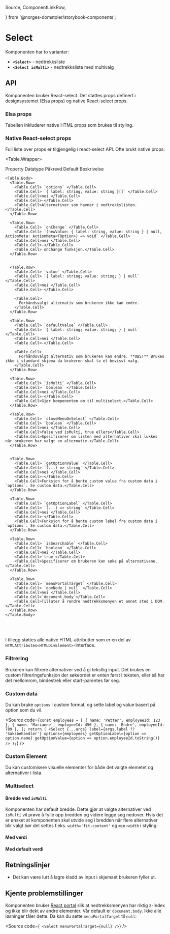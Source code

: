   Source,
  ComponentLinkRow,

} from '@norges-domstoler/storybook-components';


<Meta title="dds-components/Select/Docs" />

# Select

<ComponentLinkRow
  docsHref="https://design.domstol.no/987b33f71/p/19970c-select/b/98ef83"
  figmaHref="https://www.figma.com/file/ewqSDmkgqDQ5PyOsRp4V5b/?node-id=155%3A38"
  githubHref="https://github.com/domstolene/designsystem/tree/main/packages/components/src/components/Select"
  storybookHref="https://domstolene.github.io/designsystem/?path=/story/dds-components-select-select--default"
  withBottomSpacing
/>

Komponenten har to varianter:

- **`<Select>`** - nedtrekksliste
- **`<Select isMulti>`** - nedtrekksliste med multivalg

## API

Komponenten bruker <Link href="https://react-select.com/home" external>React-select</Link>. Det støttes props definert i designsystemet (Elsa props) og native React-select props.

<Canvas of={SelectStories.Default} sourceState="shown" />

### Elsa props

Tabellen inkluderer native HTML props som brukes til styling.

<Controls of={SelectStories.Default} />

### Native React-select props

Full liste over props er tilgjengelig i <Link href="https://react-select.com/props" external>react-select API</Link>. Ofte brukt native props:

<Table.Wrapper>
  <Table density="compact">
    <Table.Head>
      <Table.Row type="head">
        <Table.Cell type="head">Property</Table.Cell>
        <Table.Cell type="head">Datatype</Table.Cell>
        <Table.Cell type="head">Påkrevd</Table.Cell>
        <Table.Cell type="head">Default</Table.Cell>
        <Table.Cell type="head">Beskrivelse</Table.Cell>
      </Table.Row>
    </Table.Head>

    <Table.Body>
      <Table.Row>
        <Table.Cell> `options` </Table.Cell>
        <Table.Cell> `{ label: string, value: string }[]` </Table.Cell>
        <Table.Cell>nei </Table.Cell>
        <Table.Cell>-</Table.Cell>
        <Table.Cell>Alternativer som havner i nedtrekkslisten. </Table.Cell>
      </Table.Row>

      <Table.Row>
        <Table.Cell> `onChange` </Table.Cell>
        <Table.Cell> `(newValue: { label: string, value: string } | null, ActionMeta: ActionMeta<TOption>) => void` </Table.Cell>
        <Table.Cell>nei </Table.Cell>
        <Table.Cell>-</Table.Cell>
        <Table.Cell> onChange funksjon.</Table.Cell>
      </Table.Row>


      <Table.Row>
        <Table.Cell> `value` </Table.Cell>
        <Table.Cell> `{ label: string; value: string; } | null` </Table.Cell>
        <Table.Cell>nei </Table.Cell>
        <Table.Cell>-</Table.Cell>

        <Table.Cell>
          Forhåndsvalgt alternativ som brukeren ikke kan endre.
        </Table.Cell>
      </Table.Row>

      <Table.Row>
        <Table.Cell> `defaultValue` </Table.Cell>
        <Table.Cell> `{ label: string; value: string; } | null` </Table.Cell>
        <Table.Cell>nei </Table.Cell>
        <Table.Cell>-</Table.Cell>

        <Table.Cell>
          Forhåndsvalgt alternativ som brukeren kan endre. **OBS!** Brukes ikke i standard skjema da brukeren skal ta et bevisst valg.
        </Table.Cell>
      </Table.Row>

      <Table.Row>
        <Table.Cell> `isMulti` </Table.Cell>
        <Table.Cell> `boolean` </Table.Cell>
        <Table.Cell>nei </Table.Cell>
        <Table.Cell>-</Table.Cell>
        <Table.Cell>Gjør komponenten om til multiselect.</Table.Cell>
      </Table.Row>

      <Table.Row>
        <Table.Cell> `closeMenuOnSelect` </Table.Cell>
        <Table.Cell> `boolean` </Table.Cell>
        <Table.Cell>nei </Table.Cell>
        <Table.Cell>false ved isMulti, true ellers</Table.Cell>
        <Table.Cell>Spesifiserer om listen med alternativer skal lukkes når brukeren har valgt en alternativ.</Table.Cell>
      </Table.Row>


      <Table.Row>
        <Table.Cell> `getOptionValue` </Table.Cell>
        <Table.Cell> `(...) => string` </Table.Cell>
        <Table.Cell>nei </Table.Cell>
        <Table.Cell>-</Table.Cell>
        <Table.Cell>Funksjon for å hente custom value fra custom data i `options`. Se custom data.</Table.Cell>
      </Table.Row>

      <Table.Row>
        <Table.Cell> `getOptionLabel` </Table.Cell>
        <Table.Cell> `(...) => string` </Table.Cell>
        <Table.Cell>nei </Table.Cell>
        <Table.Cell>-</Table.Cell>
        <Table.Cell>Funksjon for å hente custom label fra custom data i `options`. Se custom data.</Table.Cell>
      </Table.Row>

      <Table.Row>
        <Table.Cell> `isSearchable` </Table.Cell>
        <Table.Cell> `boolean` </Table.Cell>
        <Table.Cell>nei </Table.Cell>
        <Table.Cell>`true`</Table.Cell>
        <Table.Cell>Spesifiserer om brukeren kan søke på alternativene.</Table.Cell>
      </Table.Row>

      <Table.Row>
        <Table.Cell> `menuPortalTarget` </Table.Cell>
        <Table.Cell> `domNode | null` </Table.Cell>
        <Table.Cell>nei </Table.Cell>
        <Table.Cell>`document.body`</Table.Cell>
        <Table.Cell>Tillater å rendre nedtrekksmenyen et annet sted i DOM.</Table.Cell>
      </Table.Row>
    </Table.Body>

  </Table>
</Table.Wrapper>

<br />

I tillegg støttes alle native HTML-attributter som er en del av `HTMLAttributes<HTMLDivElement>`-interface.

### Filtrering

Brukeren kan filtrere alternativer ved å gi tekstlig input. Det brukes en custom filtreringsfunksjon der søkeordet er enten først i teksten, eller så har det mellomrom, bindestrek eller start-parentes før seg.

### Custom data

Du kan bruke `options` i custom format, og sette label og value basert på option som du vil.

<Canvas of={SelectStories.CustomData} />

<Source
  code={`const employees = [
    { name: 'Petter', employeeId: 123 },
    { name: 'Marianne', employeeId: 456 },
    { name: 'Endre', employeeId: 789 },
  ];
  return (
    <Select
      {...args}
      label={args.label ?? 'Saksbehandler'}
      options={employees}
      getOptionLabel={option => option.name}
      getOptionValue={option => option.employeeId.toString()}
    />
  );`}
/>

### Custom Element

Du kan customisere visuelle elementer for både det valgte elemetet og alternativer i lista.

<Canvas of={SelectStories.CustomElement} />

### Multiselect

<Canvas of={MultiSelectStories.Default} sourceState="shown" />
<Controls of={MultiSelectStories.Default} />

#### Bredde ved `isMulti`

Komponenten har default bredde. Dette gjør at valgte alternativer ved `isMulti` vil prøve å fylle opp bredden og videre legge seg nedover. Hvis det er ønsket at komponenten skal utvide seg i bredden når flere alternativer blir valgt bør det settes f.eks. `width='fit-content'` og `min-width` i styling:

<Canvas of={MultiSelectStories.WithFitContent} sourceState="shown" />

#### Med verdi

<Canvas of={MultiSelectStories.WithValue} sourceState="shown" />

#### Med default verdi

<Canvas of={MultiSelectStories.WithDefaultValue} sourceState="shown" />

## Retningslinjer

- Det kan være lurt å lagre kladd av input i skjemaet brukeren fyller ut.

## Kjente problemstillinger

Komponenten bruker [React portal](https://react.dev/reference/react-dom/createPortal) slik at nedtrekksmenyen har riktig z-index og ikke blir dekt av andre elementer. Vår default er `document.body`. Ikke alle løsninger tåler dette. Da kan du sette `menuPortalTarget` til `null`:

<Source code={` <Select menuPortalTarget={null} />`} />
